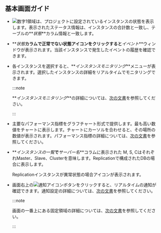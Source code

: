 ## 基本画面ガイド

<ProdImg img='db-instance-list.png' desc='インスタンスリスト' />

-   ![数字1](/img/number-01.png)領域は、プロジェクトに設定されているインスタンスの状態を表示します。表示されたステータス情報は、インスタンスの合計数と一致し、テーブルの**_状態_**カラム情報と一致します。

-   **_状態_**カラムで正常でない状態アイコンをクリックすると**_イベント_**ウィンドウが表示されます。当該インスタンスで発生したイベントの履歴を確認できます。

-   各インスタンスを選択すると、**_インスタンスモニタリング_**メニューが表示されます。選択したインスタンスの詳細をリアルタイムでモニタリングできます。 

    :::note

    **_インスタンスモニタリング_**の詳細については、[次の文書](instance-monitoring)を参照してください。

    :::

-   主要なパフォーマンス指標をグラフチャート形式で提供します。最も高い数値をチャートに表示します。チャートにカーソルを合わせると、その場所の数値が表示されます。パフォーマンス指標の詳細については、[次の文書](metrics-data-list)を参照してください。

<Xclude product='redis'>

-   **_インスタンスの一覧_**で**_サーバー名_**コラムに表示された <span class='mark master'>M</span>, <span class='mark instance'>S</span>, <span class='mark master'>C</span>はそれぞれMaster、Slave、Clusterを意味します。Replicationで構成されたDBの場合に表示します。

    Replicationインスタンスが異常状態の場合<LinkImage img='ic-warinig-db.svg' desc='경고' className='ico' />アイコンが表示されます。

    <ImgLang img='db-instance-list-replication-warning.png' />

</Xclude>

-   画面右上の![通知アイコン](/img/ico-noti.svg)ボタンをクリックすると、リアルタイムの通知が確認できます。通知設定の詳細については、[次の文書](set-notice)を参照してください。

    :::note

    画面の一番上にある固定領域の詳細については、[次の文書](../main-ui-intro)を参照してください。

    :::
